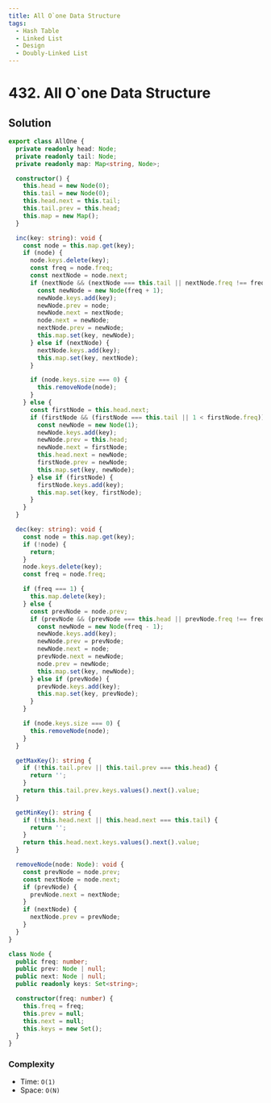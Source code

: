 ```yaml
---
title: All O`one Data Structure
tags:
  - Hash Table
  - Linked List
  - Design
  - Doubly-Linked List
---
```


# 432. All O`one Data Structure

<Badges>
  <LevelBadge level="hard" />
  <TopicBadge name="Hash Table" slug="hash-table" />
  <TopicBadge name="Linked List" slug="linked-list" />
  <TopicBadge name="Design" slug="design" />
  <TopicBadge name="Doubly-Linked List" slug="doubly-linked-list" />
</Badges>

## Solution

```typescript filename="solution.ts" copy
export class AllOne {
  private readonly head: Node;
  private readonly tail: Node;
  private readonly map: Map<string, Node>;

  constructor() {
    this.head = new Node(0);
    this.tail = new Node(0);
    this.head.next = this.tail;
    this.tail.prev = this.head;
    this.map = new Map();
  }

  inc(key: string): void {
    const node = this.map.get(key);
    if (node) {
      node.keys.delete(key);
      const freq = node.freq;
      const nextNode = node.next;
      if (nextNode && (nextNode === this.tail || nextNode.freq !== freq + 1)) {
        const newNode = new Node(freq + 1);
        newNode.keys.add(key);
        newNode.prev = node;
        newNode.next = nextNode;
        node.next = newNode;
        nextNode.prev = newNode;
        this.map.set(key, newNode);
      } else if (nextNode) {
        nextNode.keys.add(key);
        this.map.set(key, nextNode);
      }

      if (node.keys.size === 0) {
        this.removeNode(node);
      }
    } else {
      const firstNode = this.head.next;
      if (firstNode && (firstNode === this.tail || 1 < firstNode.freq)) {
        const newNode = new Node(1);
        newNode.keys.add(key);
        newNode.prev = this.head;
        newNode.next = firstNode;
        this.head.next = newNode;
        firstNode.prev = newNode;
        this.map.set(key, newNode);
      } else if (firstNode) {
        firstNode.keys.add(key);
        this.map.set(key, firstNode);
      }
    }
  }

  dec(key: string): void {
    const node = this.map.get(key);
    if (!node) {
      return;
    }
    node.keys.delete(key);
    const freq = node.freq;

    if (freq === 1) {
      this.map.delete(key);
    } else {
      const prevNode = node.prev;
      if (prevNode && (prevNode === this.head || prevNode.freq !== freq - 1)) {
        const newNode = new Node(freq - 1);
        newNode.keys.add(key);
        newNode.prev = prevNode;
        newNode.next = node;
        prevNode.next = newNode;
        node.prev = newNode;
        this.map.set(key, newNode);
      } else if (prevNode) {
        prevNode.keys.add(key);
        this.map.set(key, prevNode);
      }
    }

    if (node.keys.size === 0) {
      this.removeNode(node);
    }
  }

  getMaxKey(): string {
    if (!this.tail.prev || this.tail.prev === this.head) {
      return '';
    }
    return this.tail.prev.keys.values().next().value;
  }

  getMinKey(): string {
    if (!this.head.next || this.head.next === this.tail) {
      return '';
    }
    return this.head.next.keys.values().next().value;
  }

  removeNode(node: Node): void {
    const prevNode = node.prev;
    const nextNode = node.next;
    if (prevNode) {
      prevNode.next = nextNode;
    }
    if (nextNode) {
      nextNode.prev = prevNode;
    }
  }
}

class Node {
  public freq: number;
  public prev: Node | null;
  public next: Node | null;
  public readonly keys: Set<string>;

  constructor(freq: number) {
    this.freq = freq;
    this.prev = null;
    this.next = null;
    this.keys = new Set();
  }
}
```

### Complexity

- Time: `O(1)`
- Space: `O(N)`

<ProblemLink
  codingSite="leetcode"
  href="https://leetcode.com/problems/all-oone-data-structure"
  title="All O`one Data Structure"
/>

